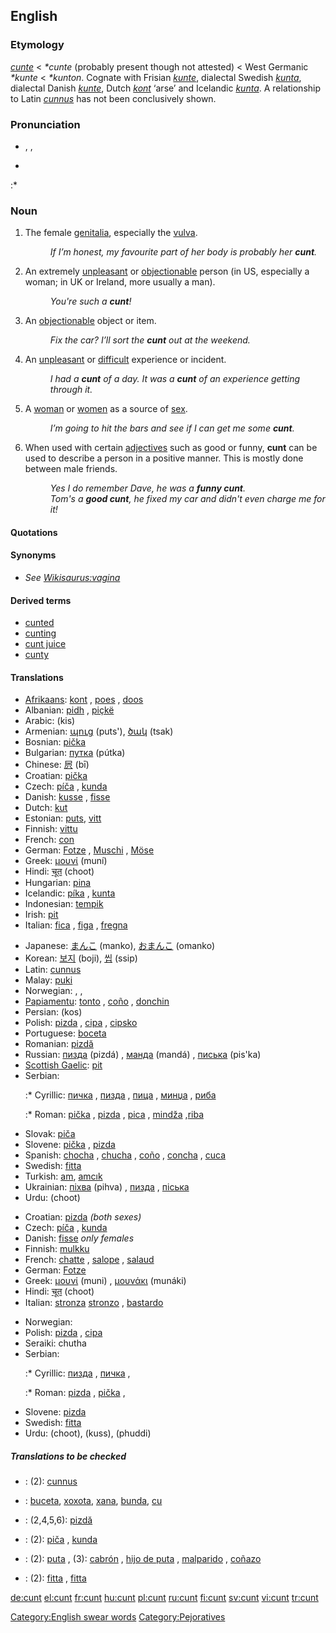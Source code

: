 {{wikipedia}}
==English==

===Etymology===
{{ME.}} ''[[cunte]]'' < {{OE.}} ''*cunte'' (probably present though not attested) < West Germanic ''*kunte'' < {{Ger.}} ''*kunton''. Cognate with Frisian ''[[kunte]]'', dialectal Swedish ''[[kunta]]'', dialectal Danish ''[[kunte]]'', Dutch ''[[kont]]'' ‘arse’ and Icelandic ''[[kunta#Icelandic|kunta]]''. A relationship to Latin ''[[cunnus]]'' has not been conclusively shown.

===Pronunciation===
* {{enPR|kŭnt}}, {{IPA|/kʌnt/}}, {{SAMPA|/kVnt/}}
* {{audio|cunt.ogg|audio}}
:* {{rhymes|ʌnt}}

===Noun===
{{en-noun|s|-}}

# {{context|UK|US|vulgar|slang|countable}} The female [[genitalia]], especially the [[vulva]].
#: ''If I’m honest, my favourite part of her body is probably her '''cunt'''.''
# {{context|UK|US|offensive|slang|countable}} An extremely [[unpleasant]] or [[objectionable]] person (in US, especially a woman; in UK or Ireland, more usually a man).
#: ''You're such a '''cunt'''!''
# {{context|UK|vulgar|slang|countable}} An [[objectionable]] object or item.
#: ''Fix the car?  I’ll sort the '''cunt''' out at the weekend.''
# {{context|UK|US|vulgar|slang}} An [[unpleasant]] or [[difficult]] experience or incident.
#: ''I had a '''cunt''' of a day.''  ''It was a '''cunt''' of an experience getting through it.''
# {{context|vulgar|slang|countable|and|uncountable}} A [[woman]] or [[women]] as a source of [[sex]].
#: ''I’m going to hit the bars and see if I can get me some '''cunt'''.''
# {{context|AUS|NZ|UK|positive comment|slang|countable}} When used with certain [[adjectives]] such as good or funny, '''cunt''' can be used to describe a person in a positive manner. This is mostly done between male friends.
#: ''Yes I do remember Dave, he was a '''funny cunt'''.''
#: ''Tom's a '''good cunt''', he fixed my car and didn't even charge me for it!''

====Quotations====
{{seeCites}}

====Synonyms====
* ''See [[Wikisaurus:vagina]]''

====Derived terms====
* [[cunted]]
* [[cunting]]
* [[cunt juice]]
* [[cunty]]

====Translations====
{{trans-top|genitalia}}
* [[Afrikaans]]: [[kont]] {{f}}, [[poes]] {{f}}, [[doos]] {{f}}
* Albanian: [[pidh]] {{m}}, [[piçkë]] {{f}}
* Arabic: {{Arab|[[كس|كِس]]}} (kis)
* Armenian: [[պուց]] (puts'), [[ծակ]] (tsak)
* Bosnian: [[pička]] {{f}}
* Bulgarian: [[путка]] (pútka) {{f}}
* Chinese: [[屄]] (bī)
* Croatian: [[pička]] {{f}}
* Czech: [[píča]] {{f}}, [[kunda]] {{f}}
* Danish: [[kusse]] {{c}}, [[fisse]] {{c}}
* Dutch: [[kut]] {{f}}
* Estonian: [[puts]], [[vitt]]
* Finnish: [[vittu]]
* French: [[con#French|con]] {{m}}
* German: [[Fotze]] {{f}}, [[Muschi]] {{f}}, [[Möse]] {{f}}
* Greek: [[μουνί]] (muní) {{n}}
* Hindi: [[चूत]] (choot)
* Hungarian: [[pina]]
* Icelandic: [[píka]] {{f}}, [[kunta]] {{f}}
* Indonesian: [[tempik]]
* Irish: [[pit#Irish|pit]] {{f}}
* Italian: [[fica]] {{f}}, [[figa]] {{f}}, [[fregna]] {{f}}
{{trans-mid}}
* Japanese: [[まんこ]] (manko), [[おまんこ]] (omanko)
* Korean: [[보지]] (boji), [[씹]] (ssip)
* Latin: [[cunnus]] {{m}}
* Malay: [[puki]]
* Norwegian: {{t+|no|fitte|c}}, {{t-|no|kuse|c}}, {{t+|no|mus|c}}
* [[Papiamentu]]: [[tonto]] {{f}}, [[coño]] {{m}}, [[donchin]] {{f}}
* Persian: {{fa-Arab|[[کس]]}} (kos)
* Polish: [[pizda]] {{f}}, [[cipa]] {{f}}, [[cipsko]] {{n}}
* Portuguese: [[boceta]]
* Romanian: [[pizdă]] {{f}}
* Russian: [[пизда]] (pizdá) {{f}}, [[манда]] (mandá) {{f}}, [[писька]] (pis'ka) {{f}}
* [[Scottish Gaelic]]: [[pit#Scottish Gaelic|pit]] {{f}}
* Serbian:
*:* Cyrillic: [[пичка]] {{f}}, [[пизда]] {{f}}, [[пица]] {{f}}, [[минџа]] {{f}}, [[риба]] {{f}}
*:* Roman: [[pička]] {{f}}, [[pizda]] {{f}}, [[pica]] {{f}}, [[mindža]] {{f}},[[riba]] {{f}}
* Slovak: [[piča]] {{f}}
* Slovene: [[pička]] {{f}}, [[pizda]] {{f}}
* Spanish: [[chocha]] {{f}}, [[chucha]] {{f}}, [[coño]] {{m}}, [[concha]] {{f}}, [[cuca]] {{f}}
* Swedish: [[fitta]] {{c}}
* Turkish: [[am#Turkish|am]], [[amcık]]
* Ukrainian: [[піхва]] (pihva) {{f}}, [[пизда]] {{f}}, [[піська]]
* Urdu: {{ur-Arab|[[چوت]]}} (choot)
{{trans-bottom}}

{{trans-top|unpleasant or objectionable person}}
* Croatian: [[pizda]] {{f}} ''(both sexes)''
* Czech: [[píča]] {{f}}, [[kunda]] {{f}}
* Danish: [[fisse]] {{c}} ''only females''
* Finnish: [[mulkku]]
* French: [[chatte]] {{f}}, [[salope]] {{f}}, [[salaud]] {{m}}
* German: [[Fotze]] {{n}}
* Greek: [[μουνί]] (muni) {{n}}, [[μουνάκι]] (munáki) {{n}}
* Hindi: [[चूत]] (choot)
* Italian: [[stronza]] {{f}} [[stronzo]] {{m}}, [[bastardo]] {{m}}
{{trans-mid}}
* Norwegian: {{t+|no|fitte|c}}
* Polish: [[pizda]] {{f}}, [[cipa]] {{f}}
* Seraiki: chutha
* Serbian:
*:* Cyrillic: [[пизда]] {{f}}, [[пичка]] {{f}},
*:* Roman: [[pizda]] {{f}}, [[pička]] {{f}},
* Slovene: [[pizda]] {{f}}
* Swedish: [[fitta]] {{c}}
* Urdu: {{ur-Arab|[[چوت]]}} (choot), {{ur-Arab|[[کس]]}} (kuss), {{ur-Arab|[[پھدی]]}} (phuddi)
{{trans-bottom}}

=====Translations to be checked=====
{{checktrans}}

* {{ttbc|Latin}}: (2): [[cunnus]] {{m}}
* {{ttbc|Portuguese}}: [[buceta]], [[xoxota]], [[xana]], [[bunda]], [[cu]]
* {{ttbc|Romanian}}: (2,4,5,6): [[pizdă]] {{f}}
* {{ttbc|Slovak}}: (2): [[piča]] {{f}}, [[kunda]] {{f}}
* {{ttbc|Spanish}}: (2): [[puta]] {{f}}, (3): [[cabrón]] {{m}}, [[hijo de puta]] {{m}}, [[malparido]] {{m}}, [[coñazo]] {{m}}
* {{ttbc|Slovak}}: (2): [[fitta]] {{m}}, [[fitta]] {{f}}

[[Category:English swear words]]
[[Category:Pejoratives]]

[[de:cunt]]
[[el:cunt]]
[[fr:cunt]]
[[hu:cunt]]
[[pl:cunt]]
[[ru:cunt]]
[[fi:cunt]]
[[sv:cunt]]
[[vi:cunt]]
[[tr:cunt]]